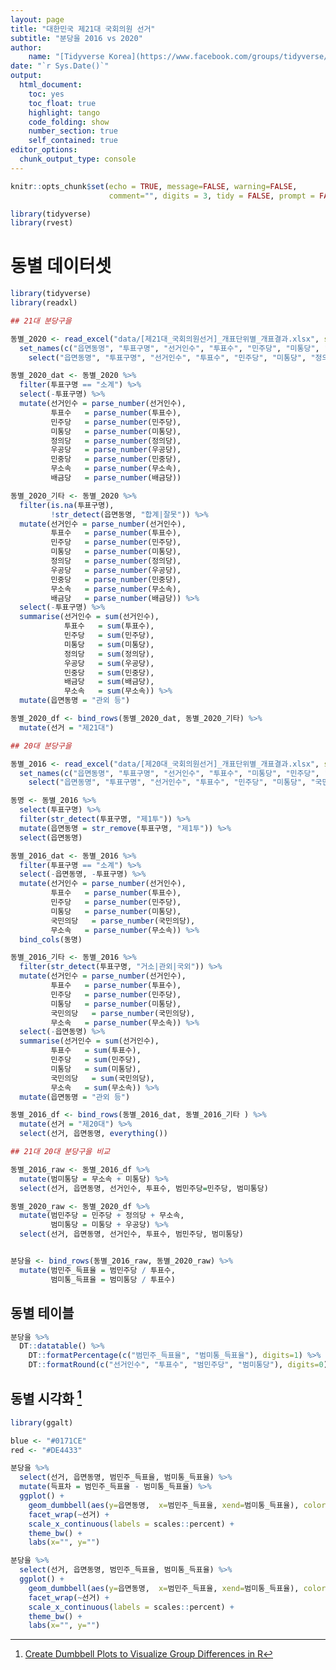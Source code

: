 ```yaml
---
layout: page
title: "대한민국 제21대 국회의원 선거"
subtitle: "분당을 2016 vs 2020"
author:
    name: "[Tidyverse Korea](https://www.facebook.com/groups/tidyverse/)"
date: "`r Sys.Date()`"
output:
  html_document: 
    toc: yes
    toc_float: true
    highlight: tango
    code_folding: show
    number_section: true
    self_contained: true
editor_options: 
  chunk_output_type: console
---
```


```r
knitr::opts_chunk$set(echo = TRUE, message=FALSE, warning=FALSE,
                      comment="", digits = 3, tidy = FALSE, prompt = FALSE, fig.align = 'center')

library(tidyverse)
library(rvest)

```

# 동별 데이터셋 {#bundang-dataset}

```r
library(tidyverse)
library(readxl)

## 21대 분당구을

동별_2020 <- read_excel("data/[제21대_국회의원선거]_개표단위별_개표결과.xlsx", sheet = "Sheet1", skip = 4) %>% 
  set_names(c("읍면동명", "투표구명", "선거인수", "투표수", "민주당", "미통당", "정의당", "...8", "우공당", "민중당", "배금당", "무소속", "계", "...14", "...15")) %>% 
    select("읍면동명", "투표구명", "선거인수", "투표수", "민주당", "미통당", "정의당", "우공당", "민중당", "배금당", "무소속")

동별_2020_dat <- 동별_2020 %>% 
  filter(투표구명 == "소계") %>% 
  select(-투표구명) %>% 
  mutate(선거인수 = parse_number(선거인수),
         투표수   = parse_number(투표수),
         민주당   = parse_number(민주당),
         미통당   = parse_number(미통당),
         정의당   = parse_number(정의당),
         우공당   = parse_number(우공당),
         민중당   = parse_number(민중당),
         무소속   = parse_number(무소속),
         배금당   = parse_number(배금당))

동별_2020_기타 <- 동별_2020 %>% 
  filter(is.na(투표구명), 
         !str_detect(읍면동명, "합계|잘못")) %>% 
  mutate(선거인수 = parse_number(선거인수),
         투표수   = parse_number(투표수),
         민주당   = parse_number(민주당),
         미통당   = parse_number(미통당),
         정의당   = parse_number(정의당),
         우공당   = parse_number(우공당),
         민중당   = parse_number(민중당),
         무소속   = parse_number(무소속),
         배금당   = parse_number(배금당)) %>% 
  select(-투표구명) %>% 
  summarise(선거인수 = sum(선거인수),
            투표수   = sum(투표수),
            민주당   = sum(민주당),
            미통당   = sum(미통당),
            정의당   = sum(정의당),
            우공당   = sum(우공당),
            민중당   = sum(민중당),
            배금당   = sum(배금당),
            무소속   = sum(무소속)) %>% 
  mutate(읍면동명 = "관외 등")

동별_2020_df <- bind_rows(동별_2020_dat, 동별_2020_기타) %>% 
  mutate(선거 = "제21대")

## 20대 분당구을

동별_2016 <- read_excel("data/[제20대_국회의원선거]_개표단위별_개표결과.xlsx", sheet = "Sheet1", skip = 86) %>% 
  set_names(c("읍면동명", "투표구명", "선거인수", "투표수", "미통당", "민주당", "..7", "국민의당", "민중당", "무소속", "계", "...14", "...15")) %>% 
    select("읍면동명", "투표구명", "선거인수", "투표수", "민주당", "미통당", "국민의당", "무소속")

동명 <- 동별_2016 %>% 
  select(투표구명) %>% 
  filter(str_detect(투표구명, "제1투")) %>% 
  mutate(읍면동명 = str_remove(투표구명, "제1투")) %>% 
  select(읍면동명)

동별_2016_dat <- 동별_2016 %>% 
  filter(투표구명 == "소계") %>% 
  select(-읍면동명, -투표구명) %>% 
  mutate(선거인수 = parse_number(선거인수),
         투표수   = parse_number(투표수),
         민주당   = parse_number(민주당),
         미통당   = parse_number(미통당),
         국민의당   = parse_number(국민의당),
         무소속   = parse_number(무소속)) %>% 
  bind_cols(동명)

동별_2016_기타 <- 동별_2016 %>% 
  filter(str_detect(투표구명, "거소|관외|국외")) %>% 
  mutate(선거인수 = parse_number(선거인수),
         투표수   = parse_number(투표수),
         민주당   = parse_number(민주당),
         미통당   = parse_number(미통당),
         국민의당   = parse_number(국민의당),
         무소속   = parse_number(무소속)) %>% 
  select(-읍면동명) %>% 
  summarise(선거인수 = sum(선거인수),
         투표수   = sum(투표수),
         민주당   = sum(민주당),
         미통당   = sum(미통당),
         국민의당   = sum(국민의당),
         무소속   = sum(무소속)) %>% 
  mutate(읍면동명 = "관외 등")

동별_2016_df <- bind_rows(동별_2016_dat, 동별_2016_기타 ) %>% 
  mutate(선거 = "제20대") %>% 
  select(선거, 읍면동명, everything())

## 21대 20대 분당구을 비교

동별_2016_raw <- 동별_2016_df %>% 
  mutate(범미통당 = 무소속 + 미통당) %>% 
  select(선거, 읍면동명, 선거인수, 투표수, 범민주당=민주당, 범미통당)

동별_2020_raw <- 동별_2020_df %>% 
  mutate(범민주당 = 민주당 + 정의당 + 무소속,
         범미통당 = 미통당 + 우공당) %>% 
  select(선거, 읍면동명, 선거인수, 투표수, 범민주당, 범미통당)


분당을 <- bind_rows(동별_2016_raw, 동별_2020_raw) %>% 
  mutate(범민주_득표율 = 범민주당 / 투표수,
         범미통_득표율 = 범미통당 / 투표수)
```


## 동별 테이블 {#bundang-dong-table}

```r
분당을 %>% 
  DT::datatable() %>% 
    DT::formatPercentage(c("범민주_득표율", "범미통_득표율"), digits=1) %>% 
    DT::formatRound(c("선거인수", "투표수", "범민주당", "범미통당"), digits=0)
```



## 동별 시각화 [^reference] {#bundang-dong-viz}

[^reference]: [Create Dumbbell Plots to Visualize Group Differences in R](https://towardsdatascience.com/create-dumbbell-plots-to-visualize-group-differences-in-r-3536b7d0a19a)

```r
library(ggalt)

blue <- "#0171CE"
red <- "#DE4433"

분당을 %>% 
  select(선거, 읍면동명, 범민주_득표율, 범미통_득표율) %>% 
  mutate(득표차 = 범민주_득표율 - 범미통_득표율) %>% 
  ggplot() +
    geom_dumbbell(aes(y=읍면동명,  x=범민주_득표율, xend=범미통_득표율), color="#b2b2b2", size=2.5, colour_x = blue, colour_xend = red) +
    facet_wrap(~선거) +
    scale_x_continuous(labels = scales::percent) +
    theme_bw() +
    labs(x="", y="")
```

```r
분당을 %>%
  select(선거, 읍면동명, 범민주_득표율, 범미통_득표율) %>% 
  ggplot() +
    geom_dumbbell(aes(y=읍면동명,  x=범민주_득표율, xend=범미통_득표율), color="#b2b2b2", size=2.5, colour_x = blue, colour_xend = red) +
    facet_wrap(~선거) +
    scale_x_continuous(labels = scales::percent) +
    theme_bw() +
    labs(x="", y="")
```

